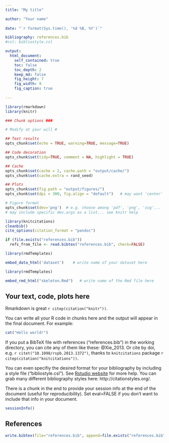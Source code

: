 ```yaml
---
title: "My title"

author: "Your name"
          
date: "`r format(Sys.time(), '%d %B, %Y')`"

bibliography: references.bib
#csl: bibliostyle.csl

output:
  html_document:
    self_contained: true
    toc: false
    toc_depth: 2
    keep_md: false
    fig_height: 7
    fig_width: 9
    fig_caption: true
    
---
```







```r

library(rmarkdown)
library(knitr)

### Chunk options ###

# Modify at your will #

## Text results
opts_chunk$set(echo = TRUE, warning=TRUE, message=TRUE)

## Code decoration
opts_chunk$set(tidy=TRUE, comment = NA, highlight = TRUE)

## Cache
opts_chunk$set(cache = 2, cache.path = "output/cache/")
opts_chunk$set(cache.extra = rand_seed)

## Plots
opts_chunk$set(fig.path = "output/figures/")
opts_chunk$set(dpi = 300, fig.align = "default")   # may want 'center' sometimes

# Figure format
opts_chunk$set(dev='png')  # e.g. choose among 'pdf', 'png', 'svg'...
# may include specific dev.args as a list... see knitr help


```


```r

library(knitcitations)
cleanbib()   
cite_options(citation_format = "pandoc")

if (file.exists("references.bib")) 
  refs_from_file <- read.bibtex("references.bib", check=FALSE)

```



```r

library(rmdTemplates)

embed_data_html('dataset')    # write name of your dataset here

```




```r

library(rmdTemplates)

embed_rmd_html("skeleton.Rmd")   # write name of the Rmd file here

```





## Your text, code, plots here

Rmarkdown is great `r citep(citation("knitr"))`. 

You can write all your R code in chunks here and the output will appear in the final document. For example:

```r
cat("Hello world!")
```


If you put a BibTeX file with references ("references.bib") in the working directory, you can cite any of them like these: @Xie_2013. Or cite by doi, e.g. `r citet("10.1098/rspb.2013.1372")`, thanks to `knitcitations` package `r citep(citation("knitcitations"))`. 

You can even specifiy the desired format for your bibliography by including a style file ("bibliostyle.csl"). See [Rstudio website](http://rmarkdown.rstudio.com/authoring_bibliographies_and_citations.html) for more help. You can grab many different bibliography styles here: http://citationstyles.org/.

There is a chunk in the end to provide your session info at the end of the document (useful for reproducibility). Set eval=FALSE if you don't want to include that info in your document.


```r
sessionInfo()
```


## References

```r
write.bibtex(file="references.bib", append=file.exists("references.bib"))

```





